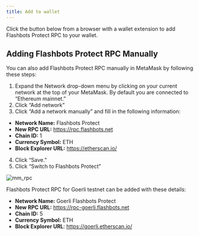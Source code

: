 ```yaml
---
title: Add to wallet
---
```



Click the button below from a browser with a wallet extension to add Flashbots Protect RPC to your wallet.

<ProtectButtonSelector />

## Adding Flashbots Protect RPC Manually
You can also add Flashbots Protect RPC manually in MetaMask by following these steps:
1. Expand the Network drop-down menu by clicking on your current network at the top of your MetaMask. By default you are connected to “Ethereum mainnet.”
2. Click “Add network”
3. Click “Add a network manually” and fill in the following information:
- **Network Name:** Flashbots Protect
- **New RPC URL:** https://rpc.flashbots.net
- **Chain ID:** 1
- **Currency Symbol:** ETH
- **Block Explorer URL:** https://etherscan.io/
4. Click “Save.”
5. Click “Switch to Flashbots Protect”

![mm_rpc](/img/mm_rpc.png)

Flashbots Protect RPC for Goerli testnet can be added with these details:
- **Network Name:** Goerli Flashbots Protect
- **New RPC URL:** https://rpc-goerli.flashbots.net
- **Chain ID:** 5
- **Currency Symbol:** ETH
- **Block Explorer URL**: https://goerli.etherscan.io/
